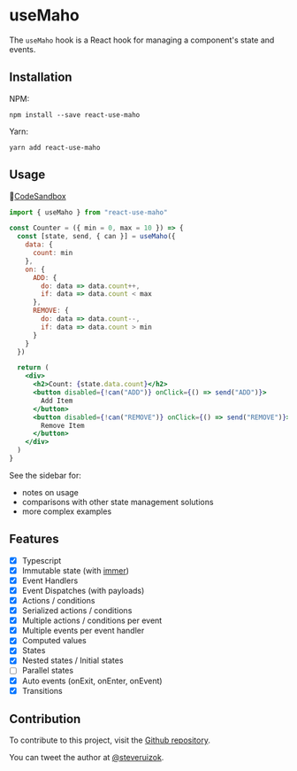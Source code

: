 # useMaho

The `useMaho` hook is a React hook for managing a component's state and events.

## Installation

NPM:

```
npm install --save react-use-maho
```

Yarn:

```
yarn add react-use-maho
```

## Usage

🔗[CodeSandbox](https://codesandbox.io/s/solitary-dew-i9c06)

```jsx
import { useMaho } from "react-use-maho"

const Counter = ({ min = 0, max = 10 }) => {
  const [state, send, { can }] = useMaho({
    data: {
      count: min
    },
    on: {
      ADD: {
        do: data => data.count++,
        if: data => data.count < max
      },
      REMOVE: {
        do: data => data.count--,
        if: data => data.count > min
      }
    }
  })

  return (
    <div>
      <h2>Count: {state.data.count}</h2>
      <button disabled={!can("ADD")} onClick={() => send("ADD")}>
        Add Item
      </button>
      <button disabled={!can("REMOVE")} onClick={() => send("REMOVE")}>
        Remove Item
      </button>
    </div>
  )
}
```

See the sidebar for:

- notes on usage
- comparisons with other state management solutions
- more complex examples

## Features

- [x] Typescript
- [x] Immutable state (with [immer](https://immerjs.github.io/))
- [x] Event Handlers
- [x] Event Dispatches (with payloads)
- [x] Actions / conditions
- [x] Serialized actions / conditions
- [x] Multiple actions / conditions per event
- [x] Multiple events per event handler
- [x] Computed values
- [x] States
- [x] Nested states / Initial states
- [ ] Parallel states
- [x] Auto events (onExit, onEnter, onEvent)
- [x] Transitions

## Contribution

To contribute to this project, visit the
[Github repository](https://github.com/steveruizok/react-use-maho).

You can tweet the author at [@steveruizok](http://twitter.com/steveruizok).

